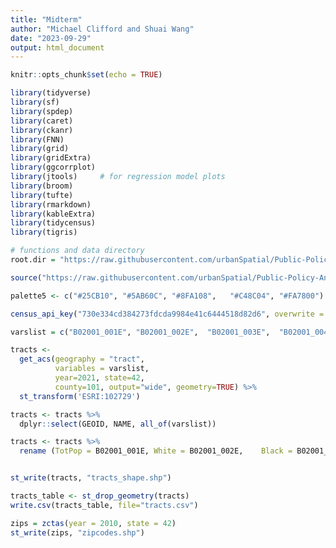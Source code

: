 ```yaml
---
title: "Midterm"
author: "Michael Clifford and Shuai Wang"
date: "2023-09-29"
output: html_document
---
```


```r
knitr::opts_chunk$set(echo = TRUE)

library(tidyverse)
library(sf)
library(spdep)
library(caret)
library(ckanr)
library(FNN)
library(grid)
library(gridExtra)
library(ggcorrplot)
library(jtools)     # for regression model plots
library(broom)
library(tufte)
library(rmarkdown)
library(kableExtra)
library(tidycensus)
library(tigris)

# functions and data directory
root.dir = "https://raw.githubusercontent.com/urbanSpatial/Public-Policy-Analytics-Landing/master/DATA/"

source("https://raw.githubusercontent.com/urbanSpatial/Public-Policy-Analytics-Landing/master/functions.r")

palette5 <- c("#25CB10", "#5AB60C", "#8FA108",   "#C48C04", "#FA7800")

```

```r
census_api_key("730e334cd384273fdcda9984e41c6444518d82d6", overwrite = TRUE)
```

```r
varslist = c("B02001_001E",	"B02001_002E",	"B02001_003E",	"B02001_004E",	"B02001_005E",	"B02001_006E",	"B02001_007E",	"B02001_008E",	"B19013_001E",	"B15003_001E",	"B15003_017E",	"B15003_018E",	"B15003_021E",	"B15003_022E",	"B15003_023E",	"B15003_024E",	"B15003_025E",	"B25002_001E",	"B25002_002E",	"B25002_003E",	"B25003_001E",	"B25003_002E",	"B25003_003E")

tracts <-  
  get_acs(geography = "tract",
          variables = varslist, 
          year=2021, state=42,
          county=101, output="wide", geometry=TRUE) %>% 
  st_transform('ESRI:102729')

tracts <- tracts %>% 
  dplyr::select(GEOID, NAME, all_of(varslist))

tracts <- tracts %>%
  rename (TotPop = B02001_001E,	White = B02001_002E,	Black = B02001_003E,	AI = B02001_004E,	Asian = B02001_005E,	Pac_il = B02001_006E,	Other_Race = B02001_007E,	Multi_Race = B02001_008E,	MedInc = B19013_001E,	Pop25 = B15003_001E,	HS = B15003_017E,	GED = B15003_018E,	Assoc = B15003_021E,	Bach = B15003_022E,	Mast = B15003_023E,	ProfDeg = B15003_024E,	Doct = B15003_025E,	TotalHouse = B25002_001E,	Occupied = B25002_002E,	Vacant = B25002_003E,	TotalOcc = B25003_001E,	Own = B25003_002E,	Rent = B25003_003E)


st_write(tracts, "tracts_shape.shp")

tracts_table <- st_drop_geometry(tracts)
write.csv(tracts_table, file="tracts.csv")

zips = zctas(year = 2010, state = 42)
st_write(zips, "zipcodes.shp")

```

